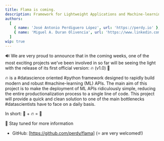 ```yaml
---
title: Flama is coming.
description: Framework for Lightweight Applications and Machine-learning Automation
authors:
  [
    { name: 'José Antonio Perdiguero López', url: 'https://perdy.io' },
    { name: 'Miguel A. Duran Olivencia', url: 'https://www.linkedin.com/in/miguel-duran-phd/' },
  ]
wip: true
---
```


🔊 We are very proud to announce that in the coming weeks, one of the most exciting projects we've been involved in so
far will be seeing the light with the release of its first official version: <FlamaName/> 🔥 (v1.0) 🚀

<FlamaName /> 🔥 is a #datascience oriented #python framework designed to rapidly build modern and robust
#machine-learning (ML) APIs. The main aim of this project is to make the deployment of ML APIs ridiculously simple,
reducing the entire productionalization process to a single line of code. This project will provide a quick and clean
solution to one of the main bottlenecks #datascientists have to face on a daily basis.

In short: 🤖 + 🔥 = 🚀

👀 Stay tuned for more information

- GitHub: [https://github.com/perdy/flama] (⭐ are very welcomed!)
